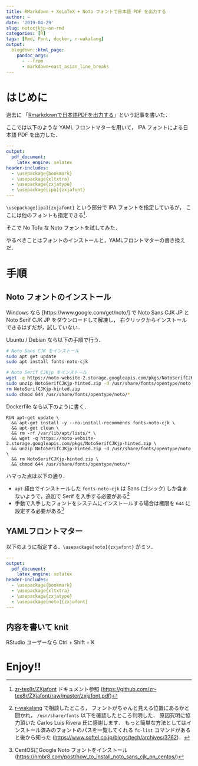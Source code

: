 ```yaml
---
title: RMarkdown + XeLaTeX + Noto フォントで日本語 PDF を出力する
author: ~
date: '2019-04-29'
slug: notocjkjp-on-rmd
categories: [R]
tags: [Rmd, Font, docker, r-wakalang]
output:
  blogdown::html_page:
    pandoc_args: 
      - --from
      - markdown+east_asian_line_breaks
---
```


# はじめに

過去に 「[Rmarkdownで日本語PDFを出力する](//qiita.com/Atsushi776/items/9ef1e5d744e2b91c61ee)」という記事を書いた．


ここでは以下のような YAML フロントマターを用いて， IPA フォントによる日本語 PDF を出力した．

```.yaml
---
output:
  pdf_document: 
    latex_engine: xelatex 
header-includes: 
  - \usepackage{bookmark} 
  - \usepackage{xltxtra} 
  - \usepackage{zxjatype} 
  - \usepackage[ipa]{zxjafont} 
---
```

`\usepackage[ipa]{zxjafont}` という部分で IPA フォントを指定しているが，
ここには他のフォントも指定できる[^zxjafont-0-4]．

[^zxjafont-0-4]: 
    [zr-tex8r/ZXjafont](//github.com/zr-tex8r/ZXjafont) ドキュメント参照
    (<https://github.com/zr-tex8r/ZXjafont/raw/master/zxjafont.pdf>)

そこで No Tofu な Noto フォントを試してみた．

やるべきことはフォントのインストールと，YAMLフロントマターの書き換えだ．

# 手順

## Noto フォントのインストール

Windows なら [https://www.google.com/get/noto/] で 
Noto Sans CJK JP と Noto Serif CJK JP をダウンロードして解凍し，
右クリックからインストールできるはずだが，試していない．

Ubuntu / Debian なら以下の手順で行う．

```.bash
# Noto Sans CJK をインストール
sudo apt get update
sudo apt install fonts-noto-cjk

# Noto Serif CJKjp をインストール
wget -q https://noto-website-2.storage.googleapis.com/pkgs/NotoSerifCJKjp-hinted.zip
sudo unzip NotoSerifCJKjp-hinted.zip -d /usr/share/fonts/opentype/noto
rm NotoSerifCJKjp-hinted.zip
sudo chmod 644 /usr/share/fonts/opentype/noto/*
```

Dockerfile なら以下のように書く．

```.Dockerfile
RUN apt-get update \
  && apt-get install -y --no-install-recommends fonts-noto-cjk \
  && apt-get clean \
  && rm -rf /var/lib/apt/lists/* \
  && wget -q https://noto-website-2.storage.googleapis.com/pkgs/NotoSerifCJKjp-hinted.zip \
  && unzip NotoSerifCJKjp-hinted.zip -d /usr/share/fonts/opentype/noto \
  && rm NotoSerifCJKjp-hinted.zip \
  && chmod 644 /usr/share/fonts/opentype/noto/*
```

ハマった点は以下の通り．

- `apt` 経由でインストールした `fonts-noto-cjk` は Sans (ゴシック) しか含まないようで，追加で Serif を入手する必要がある[^thx-rwakalang]
- 手動で入手したフォントをシステムにインストールする場合は権限を `644` に設定する必要がある[^fonts-on-system]


[^thx-rwakalang]: 
    [r-wakalang](//qiita.com/uri/items/5583e91bb5301ed5a4ba)
    で相談したところ，
    フォントがちゃんと見える位置にあるかと聞かれ，
    `/usr/share/fonts` 以下を確認したところ判明した．
    原因究明に協力頂いた Carlos Luis Rivera 氏に感謝します．
    もっと簡単な方法としてはインストール済みのフォントのパスを一覧してくれる
    `fc-list` コマンドがあると後から知った
    (<https://www.softel.co.jp/blogs/tech/archives/3762>)．

[^fonts-on-system]:
    CentOSにGoogle Noto フォントをインストール 
    (<https://nmbr8.com/post/how_to_install_noto_sans_cjk_on_centos/>)

## YAMLフロントマター

以下のように指定する．`\usepackage[noto]{zxjafont}` がミソ．

```.yaml
---
output:
  pdf_document:
    latex_engine: xelatex
header-includes:
  - \usepackage{bookmark}
  - \usepackage{xltxtra}
  - \usepackage{zxjatype}
  - \usepackage[noto]{zxjafont}
---
```



## 内容を書いて knit

RStudio ユーザーなら Ctrl + Shift + K 

# Enjoy!!

